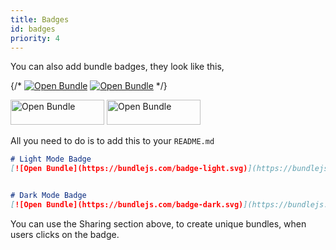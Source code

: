 ```yaml
---
title: Badges
id: badges
priority: 4
---
```



You can also add bundle badges, they look like this,  
  
{/* [![Open Bundle](/badge-light.svg)](https://bundlejs.com/) [![Open Bundle](/badge-dark.svg)](https://bundlejs.com/) */}

<p>
<Anchor href="https://bundlejs.com/" external={false}><img src="/badge-light.svg" alt="Open Bundle" loading="lazy" width="150" height="40" /></Anchor> 
<Anchor href="https://bundlejs.com/" external={false}><img src="/badge-dark.svg" alt="Open Bundle" loading="lazy" width="150" height="40" /></Anchor>
</p>

All you need to do is to add this to your `README.md`  

```md
# Light Mode Badge
[![Open Bundle](https://bundlejs.com/badge-light.svg)](https://bundlejs.com/)


# Dark Mode Badge
[![Open Bundle](https://bundlejs.com/badge-dark.svg)](https://bundlejs.com/)
```

You can use the <Anchor href="#sharing">Sharing</Anchor> section above, to create unique bundles, when users clicks on the badge.